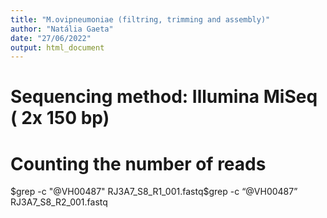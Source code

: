 ---
title: "M.ovipneumoniae (filtring, trimming and assembly)"
author: "Natália Gaeta"
date: "27/06/2022"
output: html_document
---

# Sequencing method: Illumina MiSeq ( 2x 150 bp)

# Counting the number of reads

$grep -c "@VH00487" RJ3A7_S8_R1_001.fastq
$grep -c "@VH00487" RJ3A7_S8_R2_001.fastq




